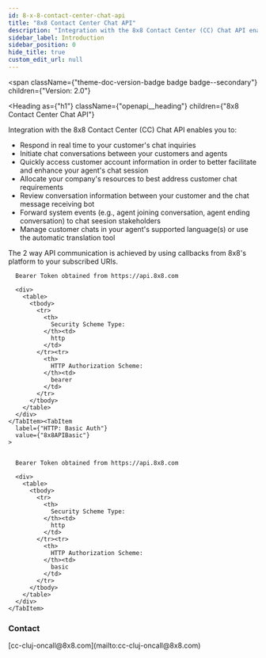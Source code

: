 ```yaml
---
id: 8-x-8-contact-center-chat-api
title: "8x8 Contact Center Chat API"
description: "Integration with the 8x8 Contact Center (CC) Chat API enables you to:"
sidebar_label: Introduction
sidebar_position: 0
hide_title: true
custom_edit_url: null
---
```



<span
  className={"theme-doc-version-badge badge badge--secondary"}
  children={"Version: 2.0"}
>
</span>

<Heading
  as={"h1"}
  className={"openapi__heading"}
  children={"8x8 Contact Center Chat API"}
>
</Heading>



Integration with the 8x8 Contact Center (CC) Chat API enables you to:
* Respond in real time to your customer's chat inquiries
* Initiate chat conversations between your customers and agents
* Quickly access customer account information in order to better facilitate and enhance your agent's chat session
* Allocate your company's resources to best address customer chat requirements
* Review conversation information between your customer and the chat message receiving bot
* Forward system events (e.g., agent joining conversation, agent ending conversation) to chat seesion stakeholders
* Manage customer chats in your agent's supported language(s) or use the automatic translation tool

The 2 way API communication is achieved by using callbacks from 8x8's platform to your subscribed URIs. 

<div
  style={{"marginBottom":"2rem"}}
>
  <Heading
    id={"authentication"}
    as={"h2"}
    className={"openapi-tabs__heading"}
    children={"Authentication"}
  >
  </Heading><SchemaTabs
    className={"openapi-tabs__security-schemes"}
  >
    <TabItem
      label={"HTTP: Bearer Auth"}
      value={"8x8APIBearerToken"}
    >
      
      
      Bearer Token obtained from https://api.8x8.com
      
      <div>
        <table>
          <tbody>
            <tr>
              <th>
                Security Scheme Type:
              </th><td>
                http
              </td>
            </tr><tr>
              <th>
                HTTP Authorization Scheme:
              </th><td>
                bearer
              </td>
            </tr>
          </tbody>
        </table>
      </div>
    </TabItem><TabItem
      label={"HTTP: Basic Auth"}
      value={"8x8APIBasic"}
    >
      
      
      Bearer Token obtained from https://api.8x8.com
      
      <div>
        <table>
          <tbody>
            <tr>
              <th>
                Security Scheme Type:
              </th><td>
                http
              </td>
            </tr><tr>
              <th>
                HTTP Authorization Scheme:
              </th><td>
                basic
              </td>
            </tr>
          </tbody>
        </table>
      </div>
    </TabItem>
  </SchemaTabs>
</div><div
  style={{"display":"flex","flexDirection":"column","marginBottom":"var(--ifm-paragraph-margin-bottom)"}}
>
  <h3
    style={{"marginBottom":"0.25rem"}}
  >
    Contact
  </h3><span>
    [cc-cluj-oncall@8x8.com](mailto:cc-cluj-oncall@8x8.com)
  </span>
</div>
      